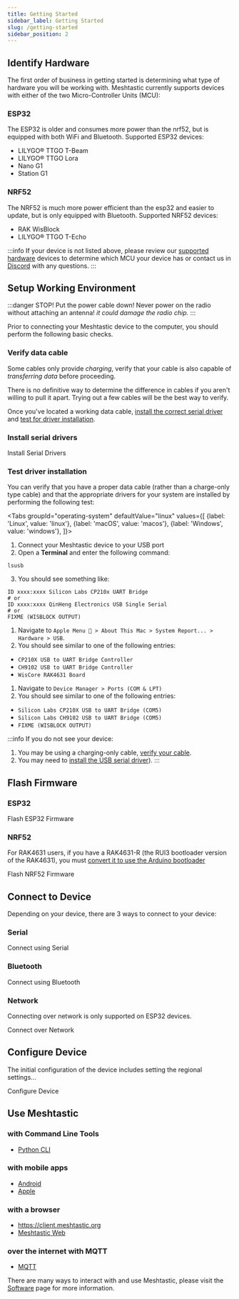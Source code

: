 ```yaml
---
title: Getting Started
sidebar_label: Getting Started
slug: /getting-started
sidebar_position: 2
---
```



## Identify Hardware

The first order of business in getting started is determining what type of hardware you will be working with. Meshtastic currently supports devices with either of the two Micro-Controller Units (MCU):

### ESP32

The ESP32 is older and consumes more power than the nrf52, but is equipped with both WiFi and Bluetooth. Supported ESP32 devices:

- LILYGO® TTGO T-Beam
- LILYGO® TTGO Lora
- Nano G1
- Station G1

### NRF52

The NRF52 is much more power efficient than the esp32 and easier to update, but is only equipped with Bluetooth. Supported NRF52 devices:

- RAK WisBlock
- LILYGO® TTGO T-Echo

:::info
If your device is not listed above, please review our [supported hardware](/docs/supported-hardware) devices to determine which MCU your device has or contact us in [Discord](https://discord.gg/ktMAKGBnBs) with any questions.
:::

## Setup Working Environment

:::danger STOP! Put the power cable down!
Never power on the radio without attaching an antenna! _it could damage the radio chip._
:::

Prior to connecting your Meshtastic device to the computer, you should perform the following basic checks.

### Verify data cable

Some cables only provide _charging_, verify that your cable is also capable of _transferring data_ before proceeding. 

There is no definitive way to determine the difference in cables if you aren't willing to pull it apart. Trying out a few cables will be the best way to verify.

Once you've located a working data cable, [install the correct serial driver](#install-serial-drivers) and [test for driver installation](#test-for-driver-installation).

### Install serial drivers

<div className="indexCtasBody">
  <Link target="_blank"
    className={'button button--outline  button--lg cta--button'}
    to={'/docs/getting-started/serial-drivers'}
  >
    Install Serial Drivers
  </Link>
</div>

### Test driver installation

You can verify that you have a proper data cable (rather than a charge-only type cable) and that the appropriate drivers for your system are installed by performing the following test: 

<Tabs
groupId="operating-system"
defaultValue="linux"
values={[
{label: 'Linux', value: 'linux'},
{label: 'macOS', value: 'macos'},
{label: 'Windows', value: 'windows'},
]}>
<TabItem value="linux">

1. Connect your Meshtastic device to your USB port
2. Open a **Terminal** and enter the following command:

  ```shell
  lsusb
  ```
3. You should see something like: 

  ```shell
  ID xxxx:xxxx Silicon Labs CP210x UART Bridge
  # or
  ID xxxx:xxxx QinHeng Electronics USB Single Serial
  # or
  FIXME (WISBLOCK OUTPUT)
  ```

</TabItem>
<TabItem value="macos">

1. Navigate to `Apple Menu  > About This Mac > System Report... > Hardware > USB`. 
2. You should see similar to one of the following entries:
  - `CP210X USB to UART Bridge Controller`
  - `CH9102 USB to UART Bridge Controller`
  - `WisCore RAK4631 Board`

</TabItem>
<TabItem value="windows">

1. Navigate to `Device Manager > Ports (COM & LPT)`
2. You should see similar to one of the following entries:
  - `Silicon Labs CP210X USB to UART Bridge (COM5)`
  - `Silicon Labs CH9102 USB to UART Bridge (COM5)`
  - `FIXME (WISBLOCK OUTPUT)`

</TabItem>
</Tabs>

:::info
If you do not see your device:

1. You may be using a charging-only cable, [verify your cable](#verify-data-cable).
2. You may need to [install the USB serial driver](/docs/getting-started/serial-drivers)).
:::

## Flash Firmware

### ESP32

<div className="indexCtasBody">
  <Link target="_blank"
    className={'button button--outline button--lg cta--button'}
    to={'/docs/getting-started/flashing-firmware/esp32/'}
  >
    Flash ESP32 Firmware
  </Link>
</div>

### NRF52

For RAK4631 users, if you have a RAK4631-R (the RUI3 bootloader version of the RAK4631), you must [convert it to use the Arduino bootloader](/docs/getting-started/flashing-firmware/nrf52/#convert-rak4631-r-to-rak4631)

<div className="indexCtasBody">
  <Link target="_blank"
    className={'button button--outline button--lg cta--button'}
    to={'/docs/getting-started/flashing-firmware/nrf52/'}
  >
    Flash NRF52 Firmware
  </Link>
</div>

## Connect to Device

Depending on your device, there are 3 ways to connect to your device:

### Serial

<div className="indexCtasBody">
  <Link target="_blank"
    className={'button button--outline button--lg cta--button'}
    to={'/docs/getting-started/connect-device/connect-serial'}
  >
    Connect using Serial
  </Link>
</div>


### Bluetooth

<div className="indexCtasBody">
  <Link target="_blank"
    className={'button button--outline button--lg cta--button'}
    to={'/docs/getting-started/connect-device/connect-ble'}
  >
    Connect using Bluetooth
  </Link>
</div>

### Network

Connecting over network is only supported on ESP32 devices.

<div className="indexCtasBody">
  <Link target="_blank"
    className={'button button--outline button--lg cta--button'}
    to={'/docs/getting-started/connect-device/connect-network'}
  >
    Connect over Network
  </Link>
</div>


## Configure Device

The initial configuration of the device includes setting the regional settings...

<div className="indexCtasBody">
  <Link target="_blank"
    className={'button button--outline button--lg cta--button'}
    to={'/docs/getting-started/initial-config'}
  >
    Configure Device
  </Link>
</div>

## Use Meshtastic

### with Command Line Tools
  - [Python CLI](/docs/software/python/cli)

### with mobile apps
  - [Android](/docs/category/android-app)
  - [Apple](/docs/category/apple-apps)

### with a browser
  - https://client.meshtastic.org
  - [Meshtastic Web](/docs/software/web-client)

### over the internet with MQTT
  - [MQTT](/docs/software/mqtt/)

There are many ways to interact with and use Meshtastic, please visit the [Software](/docs/software) page for more information.